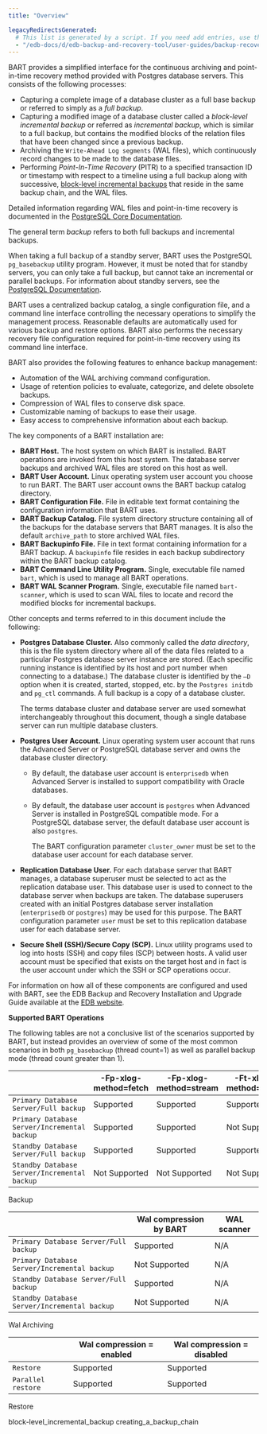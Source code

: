 ```yaml
---
title: "Overview"

legacyRedirectsGenerated:
  # This list is generated by a script. If you need add entries, use the `legacyRedirects` key.
  - "/edb-docs/d/edb-backup-and-recovery-tool/user-guides/backup-recovery-guide/2.6.1/overview.html"
---
```


<div id="overview" class="registered_link"></div>

BART provides a simplified interface for the continuous archiving and point-in-time recovery method provided with Postgres database servers. This consists of the following processes:

-   Capturing a complete image of a database cluster as a full base backup or referred to simply as a *full backup*.
-   Capturing a modified image of a database cluster called a *block-level incremental backup* or referred as *incremental backup*, which is similar to a full backup, but contains the modified blocks of the relation files that have been changed since a previous backup.
-   Archiving the `Write-Ahead Log segments` (WAL files), which continuously record changes to be made to the database files.
-   Performing *Point-In-Time Recovery* (PITR) to a specified transaction ID or timestamp with respect to a timeline using a full backup along with successive, [block-level incremental backups](01_block-level_incremental_backup/#block-level_incremental_backup) that reside in the same backup chain, and the WAL files.

Detailed information regarding WAL files and point-in-time recovery is documented in the [PostgreSQL Core Documentation](https://www.postgresql.org/docs/current/static/continuous-archiving.html).

The general term *backup* refers to both full backups and incremental backups.

When taking a full backup of a standby server, BART uses the PostgreSQL `pg_basebackup` utility program. However, it must be noted that for standby servers, you can only take a full backup, but cannot take an incremental or parallel backups. For information about standby servers, see the [PostgreSQL Documentation](https://www.postgresql.org/docs/current/static/high-availability.html).

BART uses a centralized backup catalog, a single configuration file, and a command line interface controlling the necessary operations to simplify the management process. Reasonable defaults are automatically used for various backup and restore options. BART also performs the necessary recovery file configuration required for point-in-time recovery using its command line interface.

BART also provides the following features to enhance backup management:

-   Automation of the WAL archiving command configuration.
-   Usage of retention policies to evaluate, categorize, and delete obsolete backups.
-   Compression of WAL files to conserve disk space.
-   Customizable naming of backups to ease their usage.
-   Easy access to comprehensive information about each backup.

The key components of a BART installation are:

-   **BART Host.** The host system on which BART is installed. BART operations are invoked from this host system. The database server backups and archived WAL files are stored on this host as well.
-   **BART User Account.** Linux operating system user account you choose to run BART. The BART user account owns the BART backup catalog directory.
-   **BART Configuration File.** File in editable text format containing the configuration information that BART uses.
-   **BART Backup Catalog.** File system directory structure containing all of the backups for the database servers that BART manages. It is also the default `archive_path` to store archived WAL files.
-   **BART Backupinfo File.** File in text format containing information for a BART backup. A `backupinfo` file resides in each backup subdirectory within the BART backup catalog.
-   **BART Command Line Utility Program.** Single, executable file named `bart`, which is used to manage all BART operations.
-   **BART WAL Scanner Program.** Single, executable file named `bart-scanner`, which is used to scan WAL files to locate and record the modified blocks for incremental backups.

Other concepts and terms referred to in this document include the following:

-   **Postgres Database Cluster.** Also commonly called the *data directory*, this is the file system directory where all of the data files related to a particular Postgres database server instance are stored. (Each specific running instance is identified by its host and port number when connecting to a database.) The database cluster is identified by the `–D` option when it is created, started, stopped, etc. by the `Postgres initdb` and `pg_ctl` commands. A full backup is a copy of a database cluster.

    The terms database cluster and database server are used somewhat interchangeably throughout this document, though a single database server can run multiple database clusters.

-   **Postgres User Account.** Linux operating system user account that runs the Advanced Server or PostgreSQL database server and owns the database cluster directory.

    -   By default, the database user account is `enterprisedb` when Advanced Server is installed to support compatibility with Oracle databases.

    -   By default, the database user account is `postgres` when Advanced Server is installed in PostgreSQL compatible mode. For a PostgreSQL database server, the default database user account is also `postgres`.

        The BART configuration parameter `cluster_owner` must be set to the database user account for each database server.

-   **Replication Database User.** For each database server that BART manages, a database superuser must be selected to act as the replication database user. This database user is used to connect to the database server when backups are taken. The database superusers created with an initial Postgres database server installation (`enterprisedb` or `postgres`) may be used for this purpose. The BART configuration parameter `user` must be set to this replication database user for each database server.

-   **Secure Shell (SSH)/Secure Copy (SCP).** Linux utility programs used to log into hosts (SSH) and copy files (SCP) between hosts. A valid user account must be specified that exists on the target host and in fact is the user account under which the SSH or SCP operations occur.

For information on how all of these components are configured and used with BART, see the EDB Backup and Recovery Installation and Upgrade Guide available at the [EDB website](/bart/2.6/bart_inst/).

**Supported BART Operations**

The following tables are not a conclusive list of the scenarios supported by BART, but instead provides an overview of some of the most common scenarios in both `pg_basebackup` (thread count=1) as well as parallel backup mode (thread count greater than 1).

|                                              | -Fp-xlog-method=fetch | -Fp-xlog-method=stream | -Ft-xlog-method=fetch | -Ft-xlog-method=stream |
| -------------------------------------------- | --------------------- | ---------------------- | --------------------- | ---------------------- |
| `Primary Database Server/Full backup`        | Supported             | Supported              | Supported             | Supported              |
| `Primary Database Server/Incremental backup` | Supported             | Supported              | Not Supported         | Not Supported          |
| `Standby Database Server/Full backup`        | Supported             | Supported              | Supported             | Supported              |
| `Standby Database Server/Incremental backup` | Not Supported         | Not Supported          | Not Supported         | Not Supported          |

Backup

|                                              | Wal compression by BART | WAL scanner |
| -------------------------------------------- | ----------------------- | ----------- |
| `Primary Database Server/Full backup`        | Supported               | N/A         |
| `Primary Database Server/Incremental backup` | Not Supported           | N/A         |
| `Standby Database Server/Full backup`        | Supported               | N/A         |
| `Standby Database Server/Incremental backup` | Not Supported           | N/A         |

Wal Archiving

|                    | Wal compression = enabled | Wal compression = disabled |
| ------------------ | ------------------------- | -------------------------- |
| `Restore`          | Supported                 | Supported                  |
| `Parallel restore` | Supported                 | Supported                  |

Restore

<div class="toctree" maxdepth="3">

block-level_incremental_backup creating_a_backup_chain

</div>
